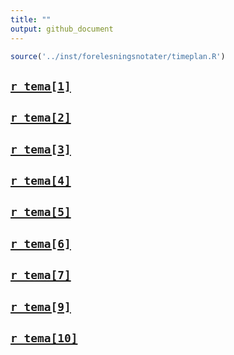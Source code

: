 ```yaml
---
title: ""
output: github_document
---
```


```r
source('../inst/forelesningsnotater/timeplan.R')
```

## [`r tema[1]`](https://github.com/joernih/SFB30820Finansteori/tree/main/inst/forelesningsnotater/1_introduksjon_og_overblikk.pdf)
## [`r tema[2]`](https://github.com/joernih/SFB30820Finansteori/tree/main/inst/forelesningsnotater/2_relevant_risiko_2_obj.pdf)
## [`r tema[3]`](https://github.com/joernih/SFB30820Finansteori/tree/main/inst/forelesningsnotater/3_relevant_risiko_3_N_obj.pdf)
## [`r tema[4]`](https://github.com/joernih/SFB30820Finansteori/tree/main/inst/forelesningsnotater/4_Effisiens.pdf)
## [`r tema[5]`](https://github.com/joernih/SFB30820Finansteori/tree/main/inst/forelesningsnotater/5_Kapitalverdimodellen.pdf)
## [`r tema[6]`](https://github.com/joernih/SFB30820Finansteori/tree/main/inst/forelesningsnotater/6_Langsiktige_finansieringsformer.pdf)
## [`r tema[7]`](https://github.com/joernih/SFB30820Finansteori/tree/main/inst/forelesningsnotater/7_Gjeldsgrad_og_risiko.pdf)
## [`r tema[9]`](https://github.com/joernih/SFB30820Finansteori/tree/main/inst/forelesningsnotater/8_Gjeldsgrad_og_verdi_i_perfekte_kapitalmarkeder.pdf)
## [`r tema[10]`](https://github.com/joernih/SFB30820Finansteori/tree/main/inst/forelesningsnotater/9_Gjeldsgrad_og_verdi_under_imperfeksjoner.pdf)




